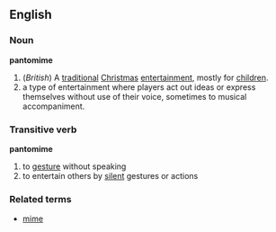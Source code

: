 == English ==
=== Noun ===
'''pantomime'''
{{wikipedia}}
#(''British'') A [[traditional]] [[Christmas]] [[entertainment]], mostly for [[children]].
# a type of entertainment where players act out ideas or express themselves without use of their voice, sometimes to musical accompaniment.
=== Transitive verb ===
'''pantomime'''
# to [[gesture]] without speaking
# to entertain others by [[silent]] gestures or actions
=== Related terms ===
*[[mime]]